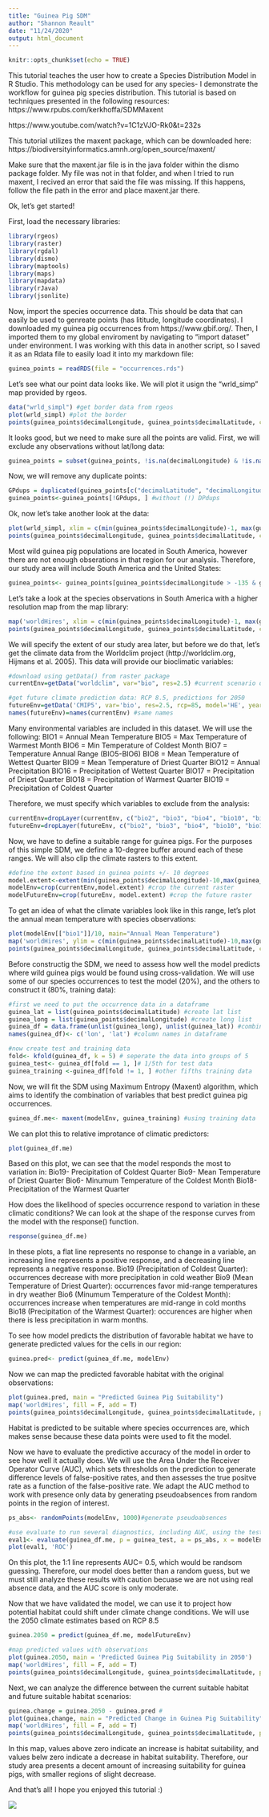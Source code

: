 ```yaml
---
title: "Guinea Pig SDM"
author: "Shannon Reault"
date: "11/24/2020"
output: html_document
---
```


```r
knitr::opts_chunk$set(echo = TRUE)
```
This tutorial teaches the user how to create a Species Distribution Model in R Studio. This methodology can be used for any species- I demonstrate the workflow for guinea pig species distribution. This tutorial is based on techniques presented in the following resources:
https://www.rpubs.com/kerkhoffa/SDMMaxent

https://www.youtube.com/watch?v=1C1zVJO-Rk0&t=232s

This tutorial utilizes the maxent package, which can be downloaded here:
https://biodiversityinformatics.amnh.org/open_source/maxent/

Make sure that the maxent.jar file is in the java folder within the dismo package folder. My file was not in that folder, and when I tried to run maxent, I recived an error that said the file was missing. If this happens, follow the file path in the error and place maxent.jar there. 

Ok, let's get started!

First, load the necessary libraries:
```r
library(rgeos)
library(raster)
library(rgdal)
library(dismo)
library(maptools)
library(maps)
library(mapdata)
library(rJava)
library(jsonlite)
```
Now, import the species occurrence data. This should be data that can easily be used to genreate points (has lititude, longitude coordinates). I downloaded my guinea pig occurrences from https://www.gbif.org/. Then, I imported them to my global enviroment by navigating to "import dataset" under environment. I was working with this data in another script, so I saved it as an Rdata file to easily load it into my markdown file:
```r
guinea_points = readRDS(file = "occurrences.rds")
```
Let's see what our point data looks like. We will plot it usign the "wrld_simp" map provided by rgeos. 
```r
data("wrld_simpl") #get border data from rgeos
plot(wrld_simpl) #plot the border
points(guinea_points$decimalLongitude, guinea_points$decimalLatitude, col = "red") #plot the points
```

It looks good, but we need to make sure all the points are valid. First, we will exclude any observations without lat/long data:

```r
guinea_points = subset(guinea_points, !is.na(decimalLongitude) & !is.na(decimalLatitude)) # specifying to only include data where lat/long values are not (!) NA
```
Now, we will remove any duplicate points:
```r
GPdups = duplicated(guinea_points[c("decimalLatitude", "decimalLongitude")])
guinea_points<-guinea_points[!GPdups, ] #without (!) DPdups
```
Ok, now let's take another look at the data:
```r
plot(wrld_simpl, xlim = c(min(guinea_points$decimalLongitude)-1, max(guinea_points$decimalLongitude)+1), ylim = c(min(guinea_points$decimalLatitude)-1, max(guinea_points$decimalLatitude)+1), axes = T, col = "light yellow")
points(guinea_points$decimalLongitude, guinea_points$decimalLatitude, col = "blue", pch = 20, cex=.75)
```

Most wild guinea pig populations are located in South America, however there are not enough obserations in that region for our analysis. Therefore, our study area will include South America and the United States:
```r
guinea_points<- guinea_points[guinea_points$decimalLongitude > -135 & guinea_points$decimalLongitude< -50 & guinea_points$decimalLatitude> -60 & guinea_points$decimalLatitude< 40, ]
```
Let's take a look at the species observations in South America with a higher resolution map from the map library:
```r
map('worldHires', xlim = c(min(guinea_points$decimalLongitude)-1, max(guinea_points$decimalLongitude)+1), ylim = c(min(guinea_points$decimalLatitude)-1, max(guinea_points$decimalLatitude)+1), fill = T, col = "light yellow")
points(guinea_points$decimalLongitude, guinea_points$decimalLatitude, col = "blue", pch = 20, cex=.75)
```

We will specify the extent of our study area later, but before we do that, let's get the climate data from the Worldclim project (http://worldclim.org, Hijmans et al. 2005). This data will provide our bioclimatic variables:
```r
#download using getData() from raster package
currentEnv=getData("worldclim", var="bio", res=2.5) #current scenario data

#get future climate prediction data: RCP 8.5, predictions for 2050
futureEnv=getData('CMIP5', var='bio', res=2.5, rcp=85, model='HE', year=50)
names(futureEnv)=names(currentEnv) #same names
```
Many environmental variables are included in this dataset. We will use the following:
BIO1 = Annual Mean Temperature
BIO5 = Max Temperature of Warmest Month
BIO6 = Min Temperature of Coldest Month
BIO7 = Temperature Annual Range (BIO5-BIO6)
BIO8 = Mean Temperature of Wettest Quarter
BIO9 = Mean Temperature of Driest Quarter
BIO12 = Annual Precipitation
BIO16 = Precipitation of Wettest Quarter
BIO17 = Precipitation of Driest Quarter
BIO18 = Precipitation of Warmest Quarter
BIO19 = Precipitation of Coldest Quarter

Therefore, we must specify which variables to exclude from the analysis:
```r
currentEnv=dropLayer(currentEnv, c("bio2", "bio3", "bio4", "bio10", "bio11", "bio13", "bio14", "bio15")) #drop layers from current scenario
futureEnv=dropLayer(futureEnv, c("bio2", "bio3", "bio4", "bio10", "bio11", "bio13", "bio14", "bio15")) #drop layers from future scenario
```
Now, we have to define a suitable range for guinea pigs. For the purposes of this simple SDM, we define a 10-degree buffer around each of these ranges. We will also clip the climate rasters to this extent. 
```r
#define the extent based in guinea points +/- 10 degrees
model.extent<-extent(min(guinea_points$decimalLongitude)-10,max(guinea_points$decimalLongitude)+10,min(guinea_points$decimalLatitude)-10,max(guinea_points$decimalLatitude)+10)
modelEnv=crop(currentEnv,model.extent) #crop the current raster
modelFutureEnv=crop(futureEnv, model.extent) #crop the future raster
```

To get an idea of what the climate variables look like in this range, let's plot the annual mean temperature with species observations:
```r
plot(modelEnv[["bio1"]]/10, main="Annual Mean Temperature")
map('worldHires', ylim = c(min(guinea_points$decimalLatitude)-10,max(guinea_points$decimalLatitude)+10), xlim = c(min(guinea_points$decimalLongitude)-10,max(guinea_points$decimalLongitude)+10), fill = F, add = T)
points(guinea_points$decimalLongitude, guinea_points$decimalLatitude, col = "blue", pch = 20, cex=.75)
```

Before constructig the SDM, we need to assess how well the model predicts where wild guinea pigs would be found using cross-validation. We will use some of our species occurrences to test the model (20%), and the others to construct it (80%, training data):
```r
#first we need to put the occurrence data in a dataframe
guinea_lat = list(guinea_points$decimalLatitude) #create lat list
guinea_long = list(guinea_points$decimalLongitude) #create long list
guinea_df = data.frame(unlist(guinea_long), unlist(guinea_lat)) #combine into a dataframe
names(guinea_df)<- c('lon', 'lat') #column names in dataframe

#now create test and training data
fold<- kfold(guinea_df, k = 5) # seperate the data into groups of 5
guinea_test<- guinea_df[fold == 1, ]# 1/5th for test data
guinea_training <-guinea_df[fold != 1, ] #other fifths training data
```
Now, we will fit the SDM using Maximum Entropy (Maxent) algorithm, which aims to identify the combination of variables that best predict guinea pig occurrences. 
```r
guinea_df.me<- maxent(modelEnv, guinea_training) #using training data
```
We can plot this to relative improtance of climatic predictors:
```r
plot(guinea_df.me)
```

Based on this plot, we can see that the model responds the most to variation in:
Bio19- Precipitation of Coldest Quarter
Bio9- Mean Temperature of Driest Quarter
Bio6- Minumum Temperature of the Coldest Month
Bio18- Precipitation of the Warmest Quarter

How does the likelihood of species occurrence respond to variation in these climatic conditions?
We can look at the shape of the response curves from the model with the response() function.
```r
response(guinea_df.me)
```

In these plots, a flat line represents no response to change in a variable, an increasing line represents a positive response, and a decreasing line represents a negative response. 
Bio19 (Precipitation of Coldest Quarter): occurrences decrease with more precipitation in cold weather
Bio9 (Mean Temperature of Driest Quarter): occurrences favor mid-range temperatures in dry weather
Bio6 (Minumum Temperature of the Coldest Month): occurrences increase when temperatures are mid-range in cold months
Bio18 (Precipitation of the Warmest Quarter): occurences are higher when there is less precipitation in warm months. 

To see how model predicts the distribution of favorable habitat we have to generate predicted values for the cells in our region:
```r
guinea.pred<- predict(guinea_df.me, modelEnv)
```
Now we can map the predicted favorable habitat with the original observations:
```r
plot(guinea.pred, main = "Predicted Guinea Pig Suitability")
map('worldHires', fill = F, add = T)
points(guinea_points$decimalLongitude, guinea_points$decimalLatitude, pch = 20, cex =.7)
```

Habitat is predicted to be suitable where species occurrences are, which makes sense because these data points were used to fit the model. 

Now we have to evaluate the predictive accuracy of the model in order to see how well it actually does. We will use the Area Under the Receiver Operator Curve (AUC), which sets thresholds on the prediction to generate difference levels of false-positive rates, and then assesses the true positve rate as a function of the false-positive rate. We adapt the AUC method to work with presence only data by generating pseudoabsences from random points in the region of interest. 
```r
ps_abs<- randomPoints(modelEnv, 1000)#generate pseudoabsences

#use evaluate to run several diagnostics, including AUC, using the test points as presence data
eval1<- evaluate(guinea_df.me, p = guinea_test, a = ps_abs, x = modelEnv)
plot(eval1, 'ROC')
```

On this plot, the 1:1 line represents AUC= 0.5, which would be randsom guessing. Therefore, our model does better than a random guess, but we must still analyze these results with caution becuase we are not using real absence data, and the AUC score is only moderate. 

Now that we have validated the model, we can use it to project how potential habitat could shift under climate change conditions. We will use the 2050 climate estimates based on RCP 8.5
```r
guinea.2050 = predict(guinea_df.me, modelFutureEnv)

#map predicted values with observations
plot(guinea.2050, main = 'Predicted Guinea Pig Suitability in 2050')
map('worldHires', fill = F, add = T)
points(guinea_points$decimalLongitude, guinea_points$decimalLatitude, pch = 20, cex =.7)
```

Next, we can analyze the difference between the current suitable habitat and future suitable habitat scenarios:
```r
guinea.change = guinea.2050 - guinea.pred #
plot(guinea.change, main = "Predicted Change in Guinea Pig Suitability")
map('worldHires', fill = F, add = T)
points(guinea_points$decimalLongitude, guinea_points$decimalLatitude, pch = 20, cex =.7)
```

In this map, values above zero indicate an increase is habitat suitability, and values belw zero indicate a decrease in habitat suitability. Therefore, our study area presents a decent amount of increasing suitability for guinea pigs, with smaller regions of slight decrease. 

And that's all! I hope you enjoyed this tutorial :)

![](images/gibbs_proj.PNG)